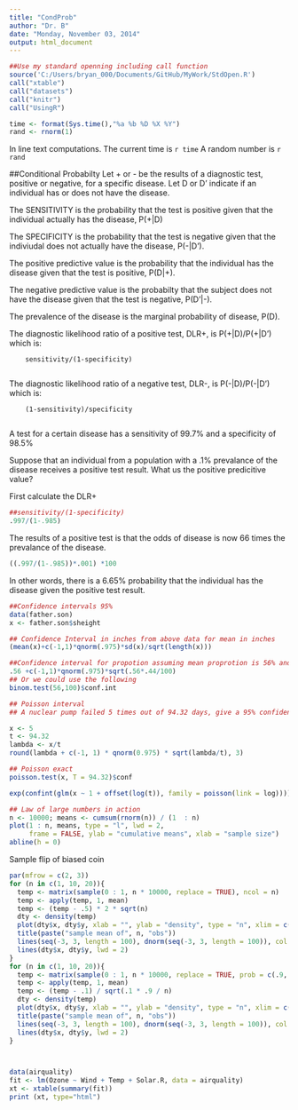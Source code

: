 ```yaml
---
title: "CondProb"
author: "Dr. B"
date: "Monday, November 03, 2014"
output: html_document
---
```

```r
##Use my standard openning including call function
source('C:/Users/bryan_000/Documents/GitHub/MyWork/StdOpen.R')
call("xtable")
call("datasets")
call("knitr")
call("UsingR")
```

```r
time <- format(Sys.time(),"%a %b %D %X %Y")
rand <- rnorm(1)       
```
In line text computations.  The current time is `r time` A random number is `r rand` 

##Conditional Probabilty
Let + or - be the results of a diagnostic test, positive or negative, for a specific disease.  Let D or D' indicate if an individual has or does not have the disease.

The SENSITIVITY is the probability that the test is positive given that the individual actually has the disease, P(+|D)

The SPECIFICITY is the probability that the test is negative given that the indiviudal does not actually have the disease, P(-|D').

The positive predictive value is the probability that the individual has the disease given that the test is positive, P(D|+).

The negative predictive value is the probabilty that the subject does not have the disease given that the test is negative, P(D'|-).

The prevalence of the disease is the marginal probability of disease, P(D).

The diagnostic likelihood ratio of a positive test, DLR+, is P(+|D)/P(+|D') which is:

        sensitivity/(1-specificity)
        
The diagnostic likelihood ratio of a negative test, DLR-, is P(-|D)/P(-|D') which is:

        (1-sensitivity)/specificity
        
A test for a certain disease has a sensitivity of 99.7% and a specificity of 98.5%

Suppose that an individual from a population with a .1% prevalance of the disease receives a positive test result.  What us the positive predicitive value?

First calculate the DLR+
```r
##sensitivity/(1-specificity)
.997/(1-.985)
```

The results of a positive test is that the odds of disease is now 66 times the prevalance of the disease.
```r
((.997/(1-.985))*.001) *100
```

In other words, there is a 6.65% probability that the individual has the disease given the positive test result.

```r
##Confidence intervals 95%
data(father.son)
x <- father.son$sheight

## Confidence Interval in inches from above data for mean in inches
(mean(x)+c(-1,1)*qnorm(.975)*sd(x)/sqrt(length(x)))

##Confidence interval for propotion assuming mean proprotion is 56% and n = 100
.56 +c(-1,1)*qnorm(.975)*sqrt(.56*.44/100)
## Or we could use the following
binom.test(56,100)$conf.int
```

```r
## Poisson interval
## A nuclear pump failed 5 times out of 94.32 days, give a 95% confidence interval for the failure rate per day?

x <- 5
t <- 94.32
lambda <- x/t
round(lambda + c(-1, 1) * qnorm(0.975) * sqrt(lambda/t), 3)

## Poisson exact
poisson.test(x, T = 94.32)$conf

exp(confint(glm(x ~ 1 + offset(log(t)), family = poisson(link = log))))


```


```r
## Law of large numbers in action
n <- 10000; means <- cumsum(rnorm(n)) / (1  : n)
plot(1 : n, means, type = "l", lwd = 2, 
     frame = FALSE, ylab = "cumulative means", xlab = "sample size")
abline(h = 0)
```

Sample flip of biased coin
```r
par(mfrow = c(2, 3))
for (n in c(1, 10, 20)){
  temp <- matrix(sample(0 : 1, n * 10000, replace = TRUE), ncol = n)
  temp <- apply(temp, 1, mean)
  temp <- (temp - .5) * 2 * sqrt(n)
  dty <- density(temp)
  plot(dty$x, dty$y, xlab = "", ylab = "density", type = "n", xlim = c(-3, 3), ylim = c(0, .5))
  title(paste("sample mean of", n, "obs"))
  lines(seq(-3, 3, length = 100), dnorm(seq(-3, 3, length = 100)), col = grey(.8), lwd = 3)
  lines(dty$x, dty$y, lwd = 2)
}
for (n in c(1, 10, 20)){
  temp <- matrix(sample(0 : 1, n * 10000, replace = TRUE, prob = c(.9, .1)), ncol = n)
  temp <- apply(temp, 1, mean)
  temp <- (temp - .1) / sqrt(.1 * .9 / n)
  dty <- density(temp)
  plot(dty$x, dty$y, xlab = "", ylab = "density", type = "n", xlim = c(-3, 3), ylim = c(0, .5))
  title(paste("sample mean of", n, "obs"))
  lines(seq(-3, 3, length = 100), dnorm(seq(-3, 3, length = 100)), col = grey(.8), lwd = 3)
  lines(dty$x, dty$y, lwd = 2)
}
```




```r
```

```r

```


```r
data(airquality)
fit <- lm(Ozone ~ Wind + Temp + Solar.R, data = airquality)
xt <- xtable(summary(fit))
print (xt, type="html")
```



